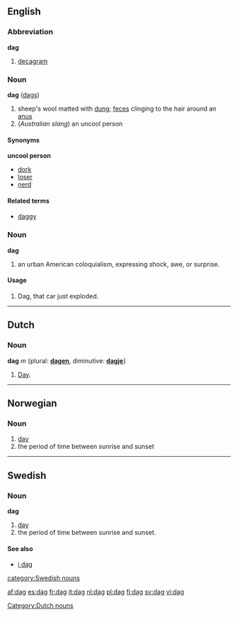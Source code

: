 {{See|Dag}}

==English==
===Abbreviation===
'''dag'''

# [[decagram]]

===Noun===
'''dag''' ([[dags]])

#sheep's wool matted with [[dung]]; [[feces]] clinging to the hair around an [[anus]]
#(''Australian slang'') an uncool person

====Synonyms====
'''uncool person'''
*[[dork]]
*[[loser]]
*[[nerd]]

====Related terms====
*[[daggy]]

===Noun===
'''dag''' 

#an urban American coloquialism, expressing shock, awe, or surprise.  

====Usage====
#Dag, that car just exploded.
----

==Dutch==
===Noun===
'''dag''' ''m'' {plural: '''[[dagen]]''', diminutive: '''[[dagje]]'''}
#[[day|Day]].

[[Category:Dutch nouns]]

----

==Norwegian==
===Noun===
{{no-noun-m1|dag}}

#[[day]]
#the period of time between sunrise and sunset

----
==Swedish==
{{sv-noun|gender=Common|dag|dagen|dagar|dagarna|dags|dagens|dagars|dagarnas}}
===Noun===
'''dag''' 

#[[day]]
#the period of time between sunrise and sunset.

====See also====
*[[i dag]]

[[category:Swedish nouns]]

[[af:dag]]
[[es:dag]]
[[fr:dag]]
[[it:dag]]
[[nl:dag]]
[[pl:dag]]
[[fi:dag]]
[[sv:dag]]
[[vi:dag]]
